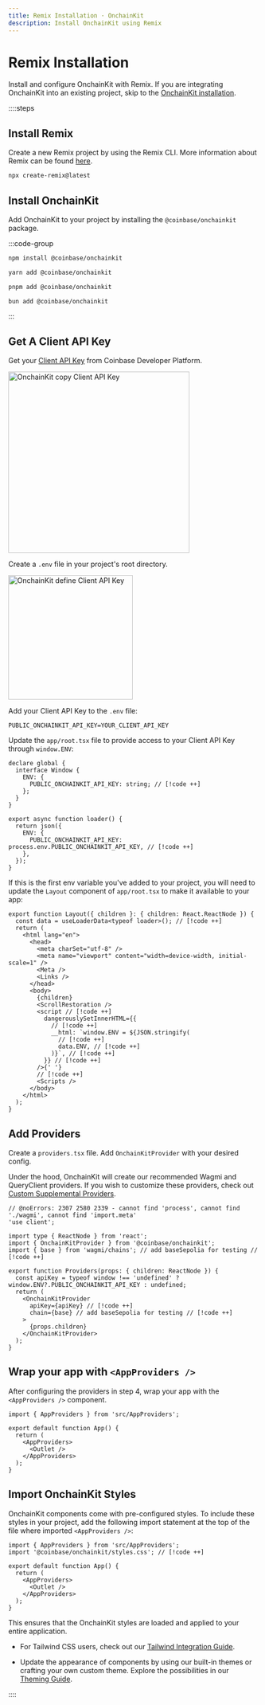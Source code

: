```yaml
---
title: Remix Installation · OnchainKit
description: Install OnchainKit using Remix
---
```



# Remix Installation

Install and configure OnchainKit with Remix.
If you are integrating OnchainKit into an existing project,
skip to the [OnchainKit installation](#install-onchainkit).

::::steps

## Install Remix

Create a new Remix project by using the Remix CLI.
More information about Remix can be found [here](https://remix.run/docs/en/main/start/quickstart).

```bash [Terminal]
npx create-remix@latest
```

## Install OnchainKit

Add OnchainKit to your project by installing the `@coinbase/onchainkit` package.

:::code-group

```bash [npm]
npm install @coinbase/onchainkit
```

```bash [yarn]
yarn add @coinbase/onchainkit
```

```bash [pnpm]
pnpm add @coinbase/onchainkit
```

```bash [bun]
bun add @coinbase/onchainkit
```

:::

## Get A Client API Key

Get your [Client API Key](https://portal.cdp.coinbase.com/projects/api-keys/client-key) from Coinbase Developer Platform.

<img
  alt="OnchainKit copy Client API Key"
  src="/images/onchainkit/copy-api-key-guide.png"
  height="364"
/>

Create a `.env` file in your project's root directory.

<img
  alt="OnchainKit define Client API Key"
  src="/images/onchainkit/getting-started-create-env-file.png"
  width="250"
  loading="lazy"
/>

Add your Client API Key to the `.env` file:

```dotenv [.env]
PUBLIC_ONCHAINKIT_API_KEY=YOUR_CLIENT_API_KEY
```

Update the `app/root.tsx` file to provide access to your Client API Key
through `window.ENV`:

```tsx [app/root.tsx]
declare global {
  interface Window {
    ENV: {
      PUBLIC_ONCHAINKIT_API_KEY: string; // [!code ++]
    };
  }
}

export async function loader() {
  return json({
    ENV: {
      PUBLIC_ONCHAINKIT_API_KEY: process.env.PUBLIC_ONCHAINKIT_API_KEY, // [!code ++]
    },
  });
}
```

If this is the first env variable you've added to your project, you will need to
update the `Layout` component of `app/root.tsx` to make it available to your app:

```tsx [app/root.tsx]
export function Layout({ children }: { children: React.ReactNode }) {
  const data = useLoaderData<typeof loader>(); // [!code ++]
  return (
    <html lang="en">
      <head>
        <meta charSet="utf-8" />
        <meta name="viewport" content="width=device-width, initial-scale=1" />
        <Meta />
        <Links />
      </head>
      <body>
        {children}
        <ScrollRestoration />
        <script // [!code ++]
          dangerouslySetInnerHTML={{
            // [!code ++]
            __html: `window.ENV = ${JSON.stringify(
              // [!code ++]
              data.ENV, // [!code ++]
            )}`, // [!code ++]
          }} // [!code ++]
        />{' '}
        // [!code ++]
        <Scripts />
      </body>
    </html>
  );
}
```

## Add Providers

Create a `providers.tsx` file. Add `OnchainKitProvider` with your desired config.

Under the hood, OnchainKit will create our recommended Wagmi and QueryClient
providers. If you wish to customize these providers, check out [Custom
Supplemental Providers](/builderkits/onchainkit/config/supplemental-providers).

```tsx twoslash [providers.tsx]
// @noErrors: 2307 2580 2339 - cannot find 'process', cannot find './wagmi', cannot find 'import.meta'
'use client';

import type { ReactNode } from 'react';
import { OnchainKitProvider } from '@coinbase/onchainkit';
import { base } from 'wagmi/chains'; // add baseSepolia for testing // [!code ++]

export function Providers(props: { children: ReactNode }) {
  const apiKey = typeof window !== 'undefined' ? window.ENV?.PUBLIC_ONCHAINKIT_API_KEY : undefined;
  return (
    <OnchainKitProvider
      apiKey={apiKey} // [!code ++]
      chain={base} // add baseSepolia for testing // [!code ++]
    >
      {props.children}
    </OnchainKitProvider>
  );
}
```

## Wrap your app with `<AppProviders />`

After configuring the providers in step 4, wrap your app with
the `<AppProviders />` component.

```tsx [app.tsx]
import { AppProviders } from 'src/AppProviders';

export default function App() {
  return (
    <AppProviders>
      <Outlet />
    </AppProviders>
  );
}
```

## Import OnchainKit Styles

OnchainKit components come with pre-configured styles.
To include these styles in your project, add the following import
statement at the top of the file where imported `<AppProviders />`:

```tsx [app.tsx]
import { AppProviders } from 'src/AppProviders';
import '@coinbase/onchainkit/styles.css'; // [!code ++]

export default function App() {
  return (
    <AppProviders>
      <Outlet />
    </AppProviders>
  );
}
```

This ensures that the OnchainKit styles are loaded and applied to your entire application.

- For Tailwind CSS users, check out our [Tailwind Integration Guide](/builderkits/onchainkit/guides/tailwind).

- Update the appearance of components by using our built-in themes or crafting your own custom theme.
  Explore the possibilities in our [Theming Guide](/builderkits/onchainkit/guides/themes).

::::

<StartBuilding />
